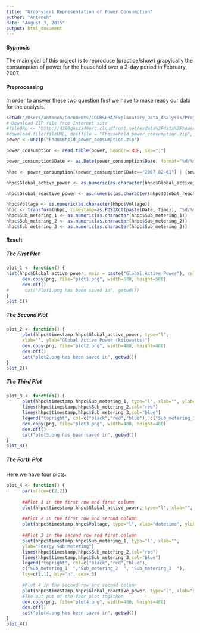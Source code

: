 ```yaml
---
title: "Graphyical Representation of Power Consumption"
author: "Anteneh"
date: "August 3, 2015"
output: html_document
---
```

<h4> Sypnosis</h4>
The main goal of this project is to reproduce (practice/show) grapyically the consumption of power for the household over a 2-day period in February, 2007.  
<h4> Preprocessing</h4>
In order to answer these two question first we have to make ready our data for the analysis.
```r
setwd("/Users/anteneh/Documents/COURSERA/Explanatory_Data_Analysis/Project_1")
# Download ZIP file from Internet site
#fileURL <- "http://d396qusza40orc.cloudfront.net/exdata%2Fdata%2Fhousehold_power_consumption.zip"
#download.file(fileURL, destfile = "Fhousehold_power_consumption.zip", method="curl")
power <- unzip("Fhousehold_power_consumption.zip")

power_consumption <- read.table(power, header=TRUE, sep=";")
```
```r
power_consumption$Date <- as.Date(power_consumption$Date, format="%d/%m/%Y")
```

```r
hhpc <- power_consumption[(power_consumption$Date=="2007-02-01") | (power_consumption$Date=="2007-02-02"),]
```

```r
hhpc$Global_active_power <- as.numeric(as.character(hhpc$Global_active_power))
```
```r
hhpc$Global_reactive_power <- as.numeric(as.character(hhpc$Global_reactive_power))
```
```r
hhpc$Voltage <- as.numeric(as.character(hhpc$Voltage))
hhpc <- transform(hhpc, timestamp=as.POSIXct(paste(Date, Time)), "%d/%m/%Y %H:%M:%S")
hhpc$Sub_metering_1 <- as.numeric(as.character(hhpc$Sub_metering_1))
hhpc$Sub_metering_2 <- as.numeric(as.character(hhpc$Sub_metering_2))
hhpc$Sub_metering_3 <- as.numeric(as.character(hhpc$Sub_metering_3))
```
<h4> Result</h4>
<h5> The First Plot</h5>

```r

plot_1 <- function() {
hist(hhpc$Global_active_power, main = paste("Global Active Power"), col="red", xlab="Global Active Power (kilowatts)")
      dev.copy(png, file="plot1.png", width=580, height=580)
      dev.off()
#      cat("Plot1.png has been saved in", getwd())
}
plot_1()

```

<h5> The Second Plot</h5>
```r
plot_2 <- function() {
      plot(hhpc$timestamp,hhpc$Global_active_power, type="l", 
      xlab="", ylab="Global Active Power (kilowatts)")
      dev.copy(png, file="plot2.png", width=480, height=480)
      dev.off()
      cat("plot2.png has been saved in", getwd())
}
plot_2()
```

<h5> The Third Plot</h5>
```r
plot_3 <- function() {
      plot(hhpc$timestamp,hhpc$Sub_metering_1, type="l", xlab="", ylab="Energy sub metering")
      lines(hhpc$timestamp,hhpc$Sub_metering_2,col="red")
      lines(hhpc$timestamp,hhpc$Sub_metering_3,col="blue")
      legend("topright", col=c("black","red","blue"), c("Sub_metering_1  ","Sub_metering_2  ", "Sub_metering_3  "),lty=c(1,1), lwd=c(1,1))
      dev.copy(png, file="plot3.png", width=480, height=480)
      dev.off()
      cat("plot3.png has been saved in", getwd())
}
plot_3()

```

<h5> The Forth Plot</h5>
Here we have four plots: 
```r
plot_4 <- function() {
      par(mfrow=c(2,2))
      
      ##Plot 1 in the first row and first column
      plot(hhpc$timestamp,hhpc$Global_active_power, type="l", xlab="", ylab="Global Active Power")
      
      ##Plot 2 in the first row and second column
      plot(hhpc$timestamp,hhpc$Voltage, type="l", xlab="datetime", ylab="Voltage")
      
      ##Plot 3 in the second row and first column
      plot(hhpc$timestamp,hhpc$Sub_metering_1, type="l", xlab="", 
      ylab="Energy Sub Metering")
      lines(hhpc$timestamp,hhpc$Sub_metering_2,col="red")
      lines(hhpc$timestamp,hhpc$Sub_metering_3,col="blue")
      legend("topright", col=c("black","red","blue"), 
      c("Sub_metering_1  ","Sub_metering_2  ", "Sub_metering_3  "),
      lty=c(1,1), bty="n", cex=.5) 
      
      #Plot 4 in the second row and second column
      plot(hhpc$timestamp,hhpc$Global_reactive_power, type="l", xlab="datetime", ylab="Global_reactive_power")
      #The out put of the four plot together
      dev.copy(png, file="plot4.png", width=480, height=480)
      dev.off()
      cat("plot4.png has been saved in", getwd())
}
plot_4()

```
